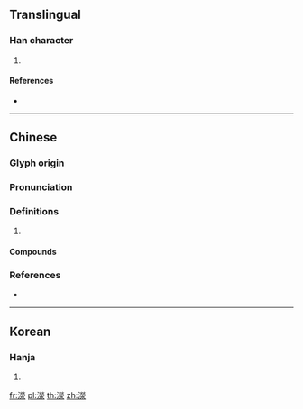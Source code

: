 ==Translingual==

===Han character===
{{Han char|rn=85|rad=水|as=14|sn=17|four=39132|canj=EFFE}}

# {{defn|Han|sort=水14}}

====References====
* {{Han ref|kx=0657.290|dkj=18490|hdz=31773.050|uh=6FF4|ud=28660|bh=ED50|bd=60752}}

----

==Chinese==
{{zh-forms}}

===Glyph origin===
{{Han etym}}

===Pronunciation===
{{zh-pron
|m=yíng
|c=jing4
|mc=y
|oc=y
|cat=
}}

===Definitions===
{{zh-hanzi}}

# {{rfdef|zh}}

====Compounds====
{{zh-der|濎濴}}

===References===
* {{R:twedu|B02310}}

----

==Korean==

===Hanja===
{{ko-hanja|hangeul=영|eumhun=|rv=yeong|mr=yŏng|y=yeng}}

# {{defn|lang=ko|sort=水14}}

[[fr:濴]]
[[pl:濴]]
[[th:濴]]
[[zh:濴]]
